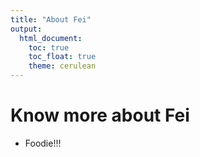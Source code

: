 ```yaml
---
title: "About Fei"
output: 
  html_document:
    toc: true
    toc_float: true
    theme: cerulean
---
```


# Know more about Fei 

- Foodie!!!